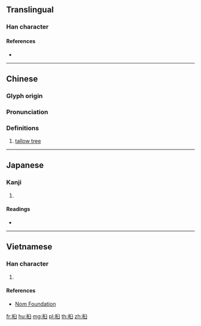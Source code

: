 {{character info/new}}
==Translingual==

===Han character===
{{Han char|rn=75|rad=木|as=06|sn=10|four=|canj=DHX|ids=⿰木臼}}

====References====
* {{Han ref|kx=0526.090|dkj=14778|dj=0915.070|hdz=21200.090|uh=6855|ud=26709}}

----

==Chinese==
{{zh-forms}}

===Glyph origin===
{{Han etym}}

===Pronunciation===
{{zh-pron
|m=jiù
|c=kau5
|mc=
|oc=y
|ma=
|cat=n
}}

===Definitions===
{{zh-hanzi}}

# [[tallow tree]]

----

==Japanese==

===Kanji===
{{ja-kanji|grade=|rs=木06}}

# {{defn|lang=ja|sort=木06}}

====Readings====
* {{ja-readings|on=[[きゅう]] (kyū)|kun=[[ぶな]] (buna)}}

----

==Vietnamese==

===Han character===
{{vi-readings|rs=木06|hanviet=cữu}}

# {{defn|lang=vi|sort=木06}}

====References====
* [http://nomfoundation.org/common/nom_details.php?codepoint=6855 Nom Foundation]

[[fr:桕]]
[[hu:桕]]
[[mg:桕]]
[[pl:桕]]
[[th:桕]]
[[zh:桕]]